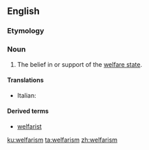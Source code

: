 ==English==

===Etymology===
{{suffix|welfare|ism|lang=en}}

===Noun===
{{en-noun|-}}

# {{lb|en|rare|derisive}} The belief in or support of the [[welfare state]].

====Translations====
{{trans-top|The belief in or support of the welfare state}}
* Italian: {{t|it|welfarismo|m}}
{{trans-mid}}
{{trans-bottom}}

====Derived terms====
* [[welfarist]]

[[ku:welfarism]]
[[ta:welfarism]]
[[zh:welfarism]]